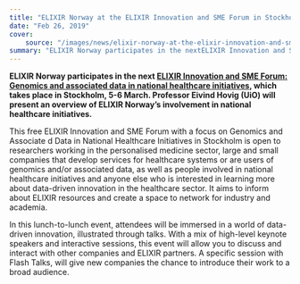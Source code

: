 ```yaml
---
title: "ELIXIR Norway at the ELIXIR Innovation and SME Forum in Stockholm 5-6 March"
date: "Feb 26, 2019"
cover:
    source: "/images/news/elixir-norway-at-the-elixir-innovation-and-sme-forum-in-stockholm-5-6-march/cover.png"
summary: "ELIXIR Norway participates in the nextELIXIR Innovation and SME Forum:Genomics and associated data innational healthcare initiatives, which takes place in Stockholm, 5-6 March. Professor Eivind Hovig (UiO) will present an overview ofELIXIR Norway’s involvement in national healthcare initiatives."
---
```


**ELIXIR Norway participates in the next [ELIXIR Innovation and SME
Forum: Genomics and associated data in national healthcare
initiatives](https://www.elixir-europe.org/events/elixir-sme-forum-sweden),
which takes place in Stockholm, 5-6 March. Professor Eivind Hovig (UiO)
will present an overview of ELIXIR Norway’s involvement in
national healthcare initiatives.**

This free ELIXIR Innovation and SME Forum with a focus on Genomics and Associate
d Data in National Healthcare Initiatives in Stockholm is open to researchers
working in the personalised medicine sector, large and small companies
that develop services for healthcare systems or are users of genomics
and/or associated data, as well as people involved in national healthcare
initiatives and anyone else who is interested in learning more about data-driven
innovation in the healthcare sector. It aims to inform about ELIXIR resources
and create a space to network for industry and academia.

In this lunch-to-lunch event, attendees will be immersed in a world of
data-driven innovation, illustrated through talks. With a mix of high-level
keynote speakers and interactive sessions, this event will allow you to
discuss and interact with other companies and ELIXIR partners. A specific
session with Flash Talks, will give new companies the chance to introduce
their work to a broad audience.

